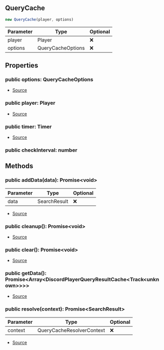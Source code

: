 ## QueryCache


```typescript
new QueryCache(player, options)
```
| Parameter | Type | Optional |
| ----------- | ----------- | ----------- |
| player | Player | ❌ |
| options | QueryCacheOptions | ❌ |


## Properties
### public options: QueryCacheOptions
- [Source](https://github.com/Androz2091/discord-player/blob/72b264e/packages/discord-player/src/utils/QueryCache.ts#L19)
### public player: Player
- [Source](https://github.com/Androz2091/discord-player/blob/72b264e/packages/discord-player/src/utils/QueryCache.ts#L18)
### public timer: Timer
- [Source](https://github.com/Androz2091/discord-player/blob/72b264e/packages/discord-player/src/utils/QueryCache.ts#L16)
### public checkInterval: number


## Methods
### public addData(data): Promise\<void>
| Parameter | Type | Optional |
| ----------- | ----------- | ----------- |
| data | SearchResult | ❌ |


- [Source](https://github.com/Androz2091/discord-player/blob/72b264e/packages/discord-player/src/utils/QueryCache.ts#L46)
### public cleanup(): Promise\<void>
- [Source](https://github.com/Androz2091/discord-player/blob/72b264e/packages/discord-player/src/utils/QueryCache.ts#L30)
### public clear(): Promise\<void>
- [Source](https://github.com/Androz2091/discord-player/blob/72b264e/packages/discord-player/src/utils/QueryCache.ts#L38)
### public getData(): Promise\<Array\<DiscordPlayerQueryResultCache\<Track\<unknown>>>>
- [Source](https://github.com/Androz2091/discord-player/blob/72b264e/packages/discord-player/src/utils/QueryCache.ts#L42)
### public resolve(context): Promise\<SearchResult>
| Parameter | Type | Optional |
| ----------- | ----------- | ----------- |
| context | QueryCacheResolverContext | ❌ |


- [Source](https://github.com/Androz2091/discord-player/blob/72b264e/packages/discord-player/src/utils/QueryCache.ts#L53)